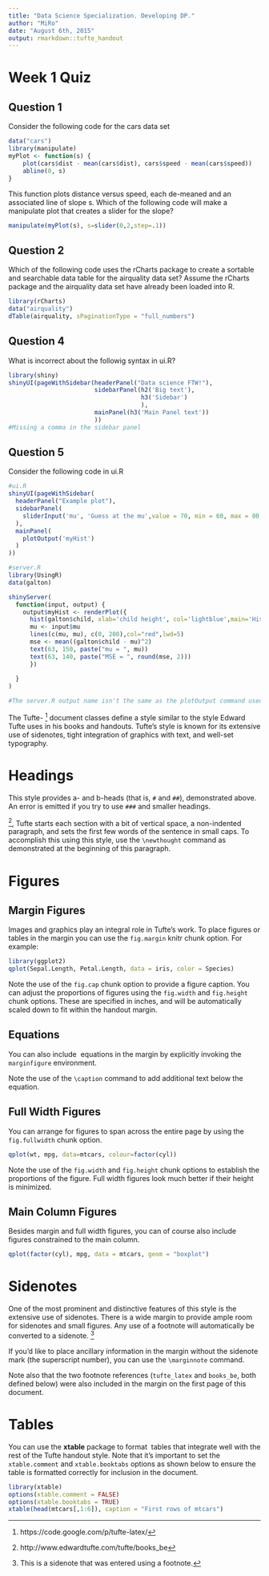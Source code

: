 ```yaml
---
title: "Data Science Specialization. Developing DP."
author: "MiRo"
date: "August 6th, 2015"
output: rmarkdown::tufte_handout
---
```


# Week 1 Quiz
## Question 1
Consider the following code for the cars data set
```r
data("cars")
library(manipulate)
myPlot <- function(s) {
    plot(cars$dist - mean(cars$dist), cars$speed - mean(cars$speed))
    abline(0, s)
}
```
This function plots distance versus speed, each de-meaned and
an associated line of slope s. Which of the following code will
make a manipulate plot that creates a slider for the slope?
```r
manipulate(myPlot(s), s=slider(0,2,step=.1))
```

## Question 2
Which of the following code uses the rCharts package to create a 
sortable and searchable data table for the airquality data set? 
Assume the rCharts package and the airquality data set have already
been loaded into R.
```r
library(rCharts)
data("airquality")
dTable(airquality, sPaginationType = "full_numbers")
```

## Question 4
What is incorrect about the followig syntax in ui.R?
```r
library(shiny)
shinyUI(pageWithSidebar(headerPanel("Data science FTW!"),
                        sidebarPanel(h2('Big text'),
                                     h3('Sidebar')
                                     ),
                        mainPanel(h3('Main Panel text'))
                        ))
#Missing a comma in the sidebar panel
```

## Question 5
Consider the following code in ui.R
```r
#ui.R
shinyUI(pageWithSidebar(
  headerPanel("Example plot"),
  sidebarPanel(
    sliderInput('mu', 'Guess at the mu',value = 70, min = 60, max = 80, step = 0.05,)
  ),
  mainPanel(
    plotOutput('myHist')
  )
))

#server.R
library(UsingR)
data(galton)

shinyServer(
  function(input, output) {
    output$myHist <- renderPlot({
      hist(galton$child, xlab='child height', col='lightblue',main='Histogram')
      mu <- input$mu
      lines(c(mu, mu), c(0, 200),col="red",lwd=5)
      mse <- mean((galton$child - mu)^2)
      text(63, 150, paste("mu = ", mu))
      text(63, 140, paste("MSE = ", round(mse, 2)))
      })
    
  }
)

#The server.R output name isn't the same as the plotOutput command used in ui.R.
```




The Tufte-\LaTeX\ [^tufte_latex] document classes define a style similar to the style Edward Tufte uses in his books and handouts. Tufte's style is known for its extensive use of sidenotes, tight integration of graphics with text, and well-set typography. 

# Headings

This style provides a- and b-heads (that is, `#` and `##`), demonstrated above.
An error is emitted if you try to use `###` and smaller headings.

\newthought{In his later books}[^books_be], Tufte starts each section with a bit of vertical space, a non-indented paragraph, and sets the first few words of the sentence in small caps. To accomplish this using this style, use the `\newthought` command as demonstrated at the beginning of this paragraph.

# Figures

## Margin Figures

Images and graphics play an integral role in Tufte's work. To place figures or tables in the margin you can use the `fig.margin` knitr chunk option. For example:

```r
library(ggplot2)
qplot(Sepal.Length, Petal.Length, data = iris, color = Species)
```

Note the use of the `fig.cap` chunk option to provide a figure caption. You can adjust the proportions of figures using the `fig.width` and `fig.height` chunk options. These are specified in inches, and will be automatically scaled down to fit within the handout margin.

## Equations

You can also include \LaTeX\ equations in the margin by explicitly invoking the `marginfigure` environment.

\begin{marginfigure}
$$\frac{d}{dx}\left( \int_{0}^{x} f(u)\,du\right)=f(x).$$
\caption{An equation}
\end{marginfigure}

Note the use of the `\caption` command to add additional text below the equation.

## Full Width Figures

You can arrange for figures to span across the entire page by using the `fig.fullwidth` chunk option. 

```r
qplot(wt, mpg, data=mtcars, colour=factor(cyl))
```

Note the use of the `fig.width` and `fig.height` chunk options to establish the proportions of the figure. Full width figures look much better if their height is minimized.

## Main Column Figures

Besides margin and full width figures, you can of course also include figures constrained to the main column.

```r
qplot(factor(cyl), mpg, data = mtcars, geom = "boxplot")
```

# Sidenotes

One of the most prominent and distinctive features of this style is the extensive use of sidenotes. There is a wide margin to provide ample room for sidenotes and small figures. Any use of a footnote will automatically be converted to a sidenote. ^[This is a sidenote that was entered using a footnote.] 

If you'd like to place ancillary information in the margin without the sidenote mark (the superscript number), you can use the `\marginnote` command. \marginnote{This is a margin note.  Notice that there isn't a number preceding the note.}

Note also that the two footnote references (`tufte_latex` and `books_be`, both defined below) were also included in the margin on the first page of this document.

# Tables

You can use the **xtable** package to format \LaTeX\ tables that integrate well with the rest of the Tufte handout style. Note that it's important to set the `xtable.comment` and `xtable.booktabs` options as shown below to ensure the table is formatted correctly for inclusion in the document.

```r
library(xtable)
options(xtable.comment = FALSE)
options(xtable.booktabs = TRUE)
xtable(head(mtcars[,1:6]), caption = "First rows of mtcars")
```


[^tufte_latex]: https://code.google.com/p/tufte-latex/
[^books_be]: http://www.edwardtufte.com/tufte/books_be










